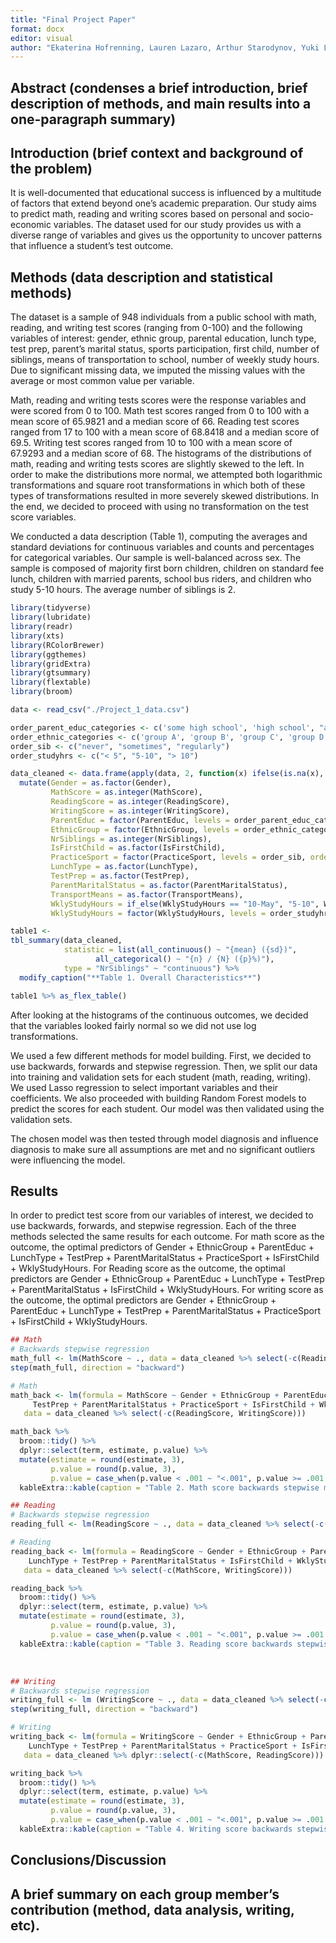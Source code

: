 ```yaml
---
title: "Final Project Paper"
format: docx
editor: visual
author: "Ekaterina Hofrenning, Lauren Lazaro, Arthur Starodynov, Yuki Low"
---
```


## Abstract (condenses a brief introduction, brief description of methods, and main results into a one-paragraph summary)

## Introduction (brief context and background of the problem)

It is well-documented that educational success is influenced by a multitude of factors that extend beyond one's academic preparation. Our study aims to predict math, reading and writing scores based on personal and socio-economic variables. The dataset used for our study provides us with a diverse range of variables and gives us the opportunity to uncover patterns that influence a student's test outcome.

## Methods (data description and statistical methods)

The dataset is a sample of 948 individuals from a public school with math, reading, and writing test scores (ranging from 0-100) and the following variables of interest: gender, ethnic group, parental education, lunch type, test prep, parent's marital status, sports participation, first child, number of siblings, means of transportation to school, number of weekly study hours. Due to significant missing data, we imputed the missing values with the average or most common value per variable.

Math, reading and writing tests scores were the response variables and were scored from 0 to 100. Math test scores ranged from 0 to 100 with a mean score of 65.9821 and a median score of 66. Reading test scores ranged from 17 to 100 with a mean score of 68.8418 and a median score of 69.5. Writing test scores ranged from 10 to 100 with a mean score of 67.9293 and a median score of 68. The histograms of the distributions of math, reading and writing tests scores are slightly skewed to the left. In order to make the distributions more normal, we attempted both logarithmic transformations and square root transformations in which both of these types of transformations resulted in more severely skewed distributions. In the end, we decided to proceed with using no transformation on the test score variables.

We conducted a data description (Table 1), computing the averages and standard deviations for continuous variables and counts and percentages for categorical variables. Our sample is well-balanced across sex. The sample is composed of majority first born children, children on standard fee lunch, children with married parents, school bus riders, and children who study 5-10 hours. The average number of siblings is 2.

```r
library(tidyverse)
library(lubridate)
library(readr) 
library(xts)
library(RColorBrewer)
library(ggthemes)
library(gridExtra)
library(gtsummary)
library(flextable)
library(broom)
```

```r
data <- read_csv("./Project_1_data.csv")

order_parent_educ_categories <- c('some high school', 'high school', "associate's degree", 'some college', "bachelor's degree", "master's degree")
order_ethnic_categories <- c('group A', 'group B', 'group C', 'group D', 'group E')
order_sib <- c("never", "sometimes", "regularly")
order_studyhrs <- c("< 5", "5-10", "> 10")

data_cleaned <- data.frame(apply(data, 2, function(x) ifelse(is.na(x), names(sort(table(x), decreasing = TRUE)[1]), x))) %>% 
  mutate(Gender = as.factor(Gender), 
         MathScore = as.integer(MathScore), 
         ReadingScore = as.integer(ReadingScore), 
         WritingScore = as.integer(WritingScore),
         ParentEduc = factor(ParentEduc, levels = order_parent_educ_categories, ordered = TRUE), 
         EthnicGroup = factor(EthnicGroup, levels = order_ethnic_categories, ordered = TRUE),
         NrSiblings = as.integer(NrSiblings),
         IsFirstChild = as.factor(IsFirstChild),
         PracticeSport = factor(PracticeSport, levels = order_sib, ordered = TRUE),
         LunchType = as.factor(LunchType), 
         TestPrep = as.factor(TestPrep),
         ParentMaritalStatus = as.factor(ParentMaritalStatus),
         TransportMeans = as.factor(TransportMeans),
         WklyStudyHours = if_else(WklyStudyHours == "10-May", "5-10", WklyStudyHours),
         WklyStudyHours = factor(WklyStudyHours, levels = order_studyhrs, ordered = TRUE))

```

```r
table1 <- 
tbl_summary(data_cleaned,
            statistic = list(all_continuous() ~ "{mean} ({sd})",
                   all_categorical() ~ "{n} / {N} ({p}%)"),
            type = "NrSiblings" ~ "continuous") %>%
  modify_caption("**Table 1. Overall Characteristics**")

table1 %>% as_flex_table()
```

After looking at the histograms of the continuous outcomes, we decided that the variables looked fairly normal so we did not use log transformations.

We used a few different methods for model building. First, we decided to use backwards, forwards and stepwise regression. Then, we split our data into training and validation sets for each student (math, reading, writing). We used Lasso regression to select important variables and their coefficients. We also proceeded with building Random Forest models to predict the scores for each student. Our model was then validated using the validation sets.

The chosen model was then tested through model diagnosis and influence diagnosis to make sure all assumptions are met and no significant outliers were influencing the model. 

## Results

In order to predict test score from our variables of interest, we decided to use backwards, forwards, and stepwise regression. Each of the three methods selected the same results for each outcome. For math score as the outcome, the optimal predictors of Gender + EthnicGroup + ParentEduc + LunchType + TestPrep + ParentMaritalStatus + PracticeSport + IsFirstChild + WklyStudyHours. For Reading score as the outcome, the optimal predictors are Gender + EthnicGroup + ParentEduc + LunchType + TestPrep + ParentMaritalStatus + IsFirstChild + WklyStudyHours. For writing score as the outcome, the optimal predictors are Gender + EthnicGroup + ParentEduc + LunchType + TestPrep + ParentMaritalStatus + PracticeSport + IsFirstChild + WklyStudyHours.

```r
## Math
# Backwards stepwise regression
math_full <- lm(MathScore ~ ., data = data_cleaned %>% select(-c(ReadingScore, WritingScore)))
step(math_full, direction = "backward")
```

```r
# Math
math_back <- lm(formula = MathScore ~ Gender + EthnicGroup + ParentEduc + LunchType + 
     TestPrep + ParentMaritalStatus + PracticeSport + IsFirstChild + WklyStudyHours, 
   data = data_cleaned %>% select(-c(ReadingScore, WritingScore)))

math_back %>% 
  broom::tidy() %>%
  dplyr::select(term, estimate, p.value) %>%
  mutate(estimate = round(estimate, 3),
         p.value = round(p.value, 3),
         p.value = case_when(p.value < .001 ~ "<.001", p.value >= .001 ~ as.character(p.value))) %>%
  kableExtra::kable(caption = "Table 2. Math score backwards stepwise model")
```

```r
## Reading
# Backwards stepwise regression
reading_full <- lm(ReadingScore ~ ., data = data_cleaned %>% select(-c(MathScore, WritingScore)))
```

```r
# Reading
reading_back <- lm(formula = ReadingScore ~ Gender + EthnicGroup + ParentEduc + 
    LunchType + TestPrep + ParentMaritalStatus + IsFirstChild + WklyStudyHours, 
   data = data_cleaned %>% select(-c(MathScore, WritingScore)))

reading_back %>% 
  broom::tidy() %>%
  dplyr::select(term, estimate, p.value) %>%
  mutate(estimate = round(estimate, 3),
         p.value = round(p.value, 3),
         p.value = case_when(p.value < .001 ~ "<.001", p.value >= .001 ~ as.character(p.value))) %>%
  kableExtra::kable(caption = "Table 3. Reading score backwards stepwise model")
```

\

```r
## Writing
# Backwards stepwise regression
writing_full <- lm (WritingScore ~ ., data = data_cleaned %>% select(-c(MathScore, ReadingScore)))
step(writing_full, direction = "backward")
```

```r
# Writing
writing_back <- lm(formula = WritingScore ~ Gender + EthnicGroup + ParentEduc + 
    LunchType + TestPrep + ParentMaritalStatus + PracticeSport + IsFirstChild + WklyStudyHours, 
   data = data_cleaned %>% dplyr::select(-c(MathScore, ReadingScore)))

writing_back %>% 
  broom::tidy() %>%
  dplyr::select(term, estimate, p.value) %>%
  mutate(estimate = round(estimate, 3),
         p.value = round(p.value, 3),
         p.value = case_when(p.value < .001 ~ "<.001", p.value >= .001 ~ as.character(p.value))) %>%
  kableExtra::kable(caption = "Table 4. Writing score backwards stepwise model")
```

## Conclusions/Discussion

## A brief summary on each group member's contribution (method, data analysis, writing, etc).
